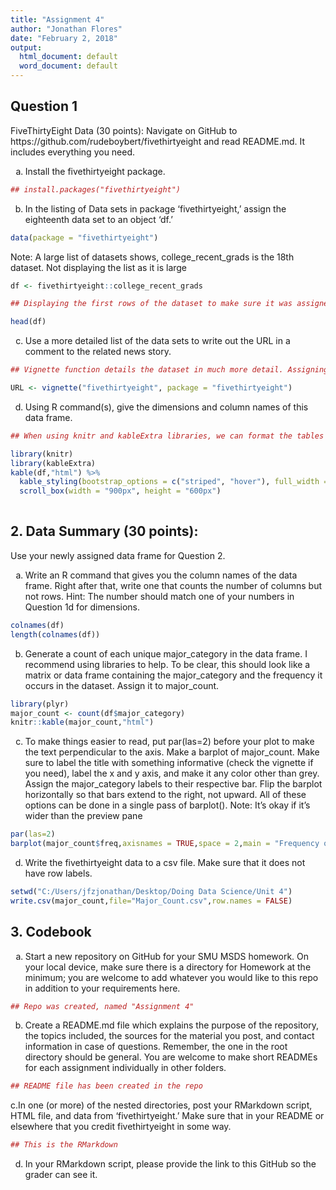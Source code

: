 ```yaml
---
title: "Assignment 4"
author: "Jonathan Flores"
date: "February 2, 2018"
output:
  html_document: default
  word_document: default
---
```

## Question 1

FiveThirtyEight Data (30 points): Navigate on GitHub to
https://github.com/rudeboybert/fivethirtyeight and read README.md. It includes everything
you need.

a. Install the fivethirtyeight package.

```r

## install.packages("fivethirtyeight")

```

b. In the listing of Data sets in package ‘fivethirtyeight,’ assign the eighteenth data set to an object ‘df.’


```r

data(package = "fivethirtyeight")

```

Note: A large list of datasets shows, college_recent_grads is the 18th dataset. Not displaying the list as it is large


```r

df <- fivethirtyeight::college_recent_grads

## Displaying the first rows of the dataset to make sure it was assigned correctly

head(df)


```


c. Use a more detailed list of the data sets to write out the URL in a comment to the
related news story.


```r

## Vignette function details the dataset in much more detail. Assigning this to a variable, the variable can be used to be included in a related news story

URL <- vignette("fivethirtyeight", package = "fivethirtyeight")

```

d. Using R command(s), give the dimensions and column names of this data frame.


```r

## When using knitr and kableExtra libraries, we can format the tables according to specifications. Below showing the dataset with respective column names and dimensions for a table. Also, included a hover and scroll box to better fit the table on the screen

library(knitr)
library(kableExtra)
kable(df,"html") %>%
  kable_styling(bootstrap_options = c("striped", "hover"), full_width = F, font_size = 9) %>%
  scroll_box(width = "900px", height = "600px")
  

```



## 2. Data Summary (30 points): 

Use your newly assigned data frame for Question 2.

a. Write an R command that gives you the column names of the data frame. Right after
that, write one that counts the number of columns but not rows. Hint: The number
should match one of your numbers in Question 1d for dimensions.


```r

colnames(df)
length(colnames(df))

```



b. Generate a count of each unique major_category in the data frame. I recommend using libraries to help. To be clear, this should look like a matrix or data frame containing the major_category and the frequency it occurs in the dataset. Assign it to major_count.


```r

library(plyr)
major_count <- count(df$major_category)
knitr::kable(major_count,"html")

```


c.  To make things easier to read, put par(las=2) before your plot to make the text perpendicular to the axis. Make a barplot of major_count. Make sure to label the title with something informative (check the vignette if you need), label the x and y axis, and make it any color other than grey. Assign the major_category labels to their respective bar. Flip the barplot horizontally so that bars extend to the right, not upward. All of these options can be done in a single pass of barplot(). Note: It’s okay if it’s wider than the preview pane

```r

par(las=2)
barplot(major_count$freq,axisnames = TRUE,space = 2,main = "Frequency of Major Categories", horiz = TRUE, font_size = 5,xlab="Major Categories",ylab="Frequency",cex.names = .5, cex.axis = .5,col = "blue")


```


d. Write the fivethirtyeight data to a csv file. Make sure that it does not have row labels.

```r

setwd("C:/Users/jfzjonathan/Desktop/Doing Data Science/Unit 4")
write.csv(major_count,file="Major_Count.csv",row.names = FALSE)


```

## 3. Codebook

a. Start a new repository on GitHub for your SMU MSDS homework. On your local device, make sure there is a directory for Homework at the minimum; you are welcome to add whatever you would like to this repo in addition to your requirements here.


```r

## Repo was created, named "Assignment 4"

```

b. Create a README.md file which explains the purpose of the repository, the topics included, the sources for the material you post, and contact information in case of questions. Remember, the one in the root directory should be general. You are welcome to make short READMEs for each assignment individually in other folders.


```r

## README file has been created in the repo

```


c.In one (or more) of the nested directories, post your RMarkdown script, HTML file,
and data from ‘fivethirtyeight.’ Make sure that in your README or elsewhere that
you credit fivethirtyeight in some way.

```r

## This is the RMarkdown

```


d. In your RMarkdown script, please provide the link to this GitHub so the grader can see
it.

```r


```
